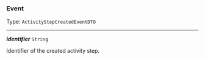 


### Event

Type: `ActivityStepCreatedEventDTO`

---

***identifier*** `String`

Identifier of the created activity step.


